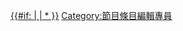 {{Encourage|bgcolor=#FEE45B|stripe=1|stripecolor=red|fontcolor=black|title=節目條目編輯專員
}}<includeonly>[[Category:節目條目編輯專員|{{#if: {{{1}}} | {{{1}}}{{PAGENAME}} | *{{PAGENAME}} }}]]</includeonly><noinclude>
[[Category:節目條目編輯專員]]
</noinclude>